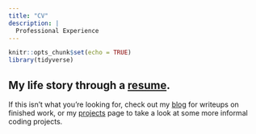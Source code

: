```yaml
---
title: "CV"
description: |
  Professional Experience
---
```


```r
knitr::opts_chunk$set(echo = TRUE)
library(tidyverse)
```

## My life story through a [resume](Shale_Resume_csu.pdf).

If this isn't what you're looking for, check out my [blog](blog.html) for writeups on finished work, or my [projects](projects.html) page to take a look at some more informal coding projects.

